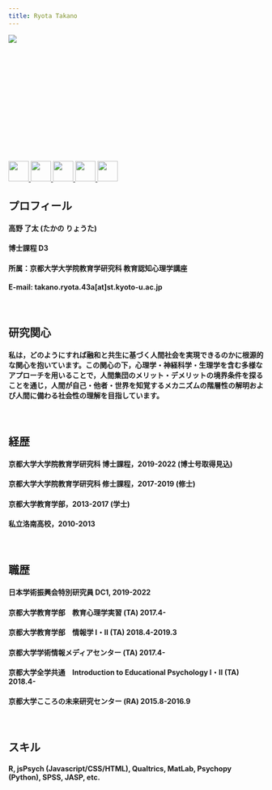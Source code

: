 ```yaml
---
title: Ryota Takano
---
```


<div style="width:225px; height:150px">
<p><img src="pic/pic2.jpg"></p>
</div>
<br><br><br><br><br>
<div style=>
<p>
<a class="no-underline" href="https://twitter.com/takano_ryota">
<img src="pic/twitter.png" width="40px" height="40px"> </a>
<a class="no-underline" href="https://www.researchgate.net/profile/Ryota-Takano">
<img src="pic/rg.png" width="40px" height="40px"> 
<a class="no-underline" href="https://scholar.google.co.jp/citations?user=ucldCngAAAAJ&hl=ja">
<img src="pic/gs.png" width="40px" height="40px"> 
<a class="no-underline" href="https://osf.io/bpjds/">
<img src="pic/osf.png" width="40px" height="40px"> 
<a class="no-underline" href="https://github.com/RyotaTKN">
<img src="pic/gh.jpg" width="40px" height="40px"> 
</a>
</p>


## **プロフィール**

#### 高野 了太 (たかの りょうた)
#### 博士課程 D3 
#### 所属：京都大学大学院教育学研究科 教育認知心理学講座
#### E-mail: takano.ryota.43a[at]st.kyoto-u.ac.jp
<br>

## **研究関心**

<h4> <p class = "big"> 私は，どのようにすれば融和と共生に基づく人間社会を実現できるのかに根源的な関心を抱いています。この関心の下，心理学・神経科学・生理学を含む多様なアプローチを用いることで，人間集団のメリット・デメリットの境界条件を探ることを通じ，人間が自己・他者・世界を知覚するメカニズムの階層性の解明および人間に備わる社会性の理解を目指しています。</p></h4>
<br>

## **経歴**

#### 京都大学大学院教育学研究科 博士課程，2019-2022 (博士号取得見込)
#### 京都大学大学院教育学研究科 修士課程，2017-2019 (修士)
#### 京都大学教育学部，2013-2017 (学士)
#### 私立洛南高校，2010-2013
<br>

## **職歴**

#### 日本学術振興会特別研究員 DC1, 2019-2022
#### 京都大学教育学部　教育心理学実習 (TA) 2017.4-
#### 京都大学教育学部　情報学 Ⅰ・Ⅱ (TA) 2018.4-2019.3
#### 京都大学学術情報メディアセンター (TA) 2017.4-
#### 京都大学全学共通　Introduction to Educational Psychology Ⅰ・Ⅱ (TA) 2018.4-
#### 京都大学こころの未来研究センター (RA) 2015.8-2016.9

<br>



## **スキル**

#### R, jsPsych (Javascript/CSS/HTML), Qualtrics, MatLab, Psychopy (Python), SPSS, JASP, etc.
